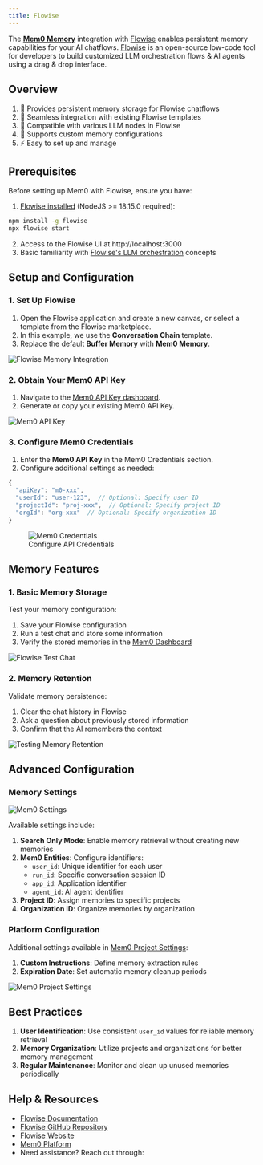 ---
title: Flowise
---

<Snippet file="paper-release.mdx" />

The [**Mem0 Memory**](https://github.com/mem0ai/mem0) integration with [Flowise](https://github.com/FlowiseAI/Flowise) enables persistent memory capabilities for your AI chatflows. [Flowise](https://flowiseai.com/) is an open-source low-code tool for developers to build customized LLM orchestration flows & AI agents using a drag & drop interface.

## Overview

1. 🧠 Provides persistent memory storage for Flowise chatflows
2. 🔄 Seamless integration with existing Flowise templates
3. 🚀 Compatible with various LLM nodes in Flowise
4. 📝 Supports custom memory configurations
5. ⚡ Easy to set up and manage

## Prerequisites

Before setting up Mem0 with Flowise, ensure you have:

1. [Flowise installed](https://github.com/FlowiseAI/Flowise#⚡quick-start) (NodeJS >= 18.15.0 required):
```bash
npm install -g flowise
npx flowise start
```

2. Access to the Flowise UI at http://localhost:3000
3. Basic familiarity with [Flowise's LLM orchestration](https://flowiseai.com/#features) concepts

## Setup and Configuration

### 1. Set Up Flowise

1. Open the Flowise application and create a new canvas, or select a template from the Flowise marketplace.
2. In this example, we use the **Conversation Chain** template.
3. Replace the default **Buffer Memory** with **Mem0 Memory**.

![Flowise Memory Integration](https://raw.githubusercontent.com/FlowiseAI/FlowiseDocs/main/en/.gitbook/assets/mem0/flowise-flow.png)

### 2. Obtain Your Mem0 API Key

1. Navigate to the [Mem0 API Key dashboard](https://app.mem0.ai/dashboard/api-keys).
2. Generate or copy your existing Mem0 API Key.

![Mem0 API Key](https://raw.githubusercontent.com/FlowiseAI/FlowiseDocs/main/en/.gitbook/assets/mem0/api-key.png)

### 3. Configure Mem0 Credentials

1. Enter the **Mem0 API Key** in the Mem0 Credentials section.
2. Configure additional settings as needed:

```typescript
{
  "apiKey": "m0-xxx",
  "userId": "user-123",  // Optional: Specify user ID
  "projectId": "proj-xxx",  // Optional: Specify project ID
  "orgId": "org-xxx"  // Optional: Specify organization ID
}
```

<figure>
  <img src="https://raw.githubusercontent.com/FlowiseAI/FlowiseDocs/main/en/.gitbook/assets/mem0/creds.png" alt="Mem0 Credentials" />
  <figcaption>Configure API Credentials</figcaption>
</figure>

## Memory Features

### 1. Basic Memory Storage

Test your memory configuration:

1. Save your Flowise configuration
2. Run a test chat and store some information
3. Verify the stored memories in the [Mem0 Dashboard](https://app.mem0.ai/dashboard/requests)

![Flowise Test Chat](https://raw.githubusercontent.com/FlowiseAI/FlowiseDocs/main/en/.gitbook/assets/mem0/flowise-chat-1.png)

### 2. Memory Retention

Validate memory persistence:

1. Clear the chat history in Flowise
2. Ask a question about previously stored information
3. Confirm that the AI remembers the context

![Testing Memory Retention](https://raw.githubusercontent.com/FlowiseAI/FlowiseDocs/main/en/.gitbook/assets/mem0/flowise-chat-2.png)

## Advanced Configuration

### Memory Settings

![Mem0 Settings](https://raw.githubusercontent.com/FlowiseAI/FlowiseDocs/main/en/.gitbook/assets/mem0/settings.png)

Available settings include:

1. **Search Only Mode**: Enable memory retrieval without creating new memories
2. **Mem0 Entities**: Configure identifiers:
   - `user_id`: Unique identifier for each user
   - `run_id`: Specific conversation session ID
   - `app_id`: Application identifier
   - `agent_id`: AI agent identifier
3. **Project ID**: Assign memories to specific projects
4. **Organization ID**: Organize memories by organization

### Platform Configuration

Additional settings available in [Mem0 Project Settings](https://app.mem0.ai/dashboard/project-settings):

1. **Custom Instructions**: Define memory extraction rules
2. **Expiration Date**: Set automatic memory cleanup periods

![Mem0 Project Settings](https://raw.githubusercontent.com/FlowiseAI/FlowiseDocs/main/en/.gitbook/assets/mem0/mem0-settings.png)

## Best Practices

1. **User Identification**: Use consistent `user_id` values for reliable memory retrieval
2. **Memory Organization**: Utilize projects and organizations for better memory management
3. **Regular Maintenance**: Monitor and clean up unused memories periodically

## Help & Resources

- [Flowise Documentation](https://flowiseai.com/docs)
- [Flowise GitHub Repository](https://github.com/FlowiseAI/Flowise)
- [Flowise Website](https://flowiseai.com/)
- [Mem0 Platform](https://app.mem0.ai/)
- Need assistance? Reach out through:

<Snippet file="get-help.mdx" /> 